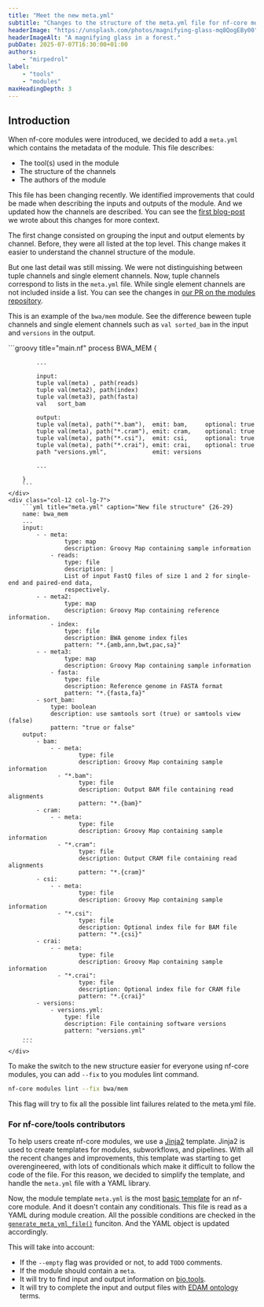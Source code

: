 ```yaml
---
title: "Meet the new meta.yml"
subtitle: "Changes to the structure of the meta.yml file for nf-core modules"
headerImage: "https://unsplash.com/photos/magnifying-glass-mq8QogEBy00"
headerImageAlt: "A magnifying glass in a forest."
pubDate: 2025-07-07T16:30:00+01:00
authors:
    - "mirpedrol"
label:
    - "tools"
    - "modules"
maxHeadingDepth: 3
---
```


## Introduction

When nf-core modules were introduced, we decided to add a `meta.yml` which contains the metadata of the module.
This file describes:

- The tool(s) used in the module
- The structure of the channels
- The authors of the module

This file has been changing recently.
We identified improvements that could be made when describing the inputs and outputs of the module.
And we updated how the channels are described.
You can see the [first blog-post](https://nf-co.re/blog/2025/modules-ontology) we wrote about this changes for more context.

The first change consisted on grouping the input and output elements by channel. Before, they were all listed at the top level.
This change makes it easier to understand the channel structure of the module.

But one last detail was still missing. We were not distinguishing between tuple channels and single element channels.
Now, tuple channels correspond to lists in the `meta.yml` file. While single element channels are not included inside a list.
You can see the changes in [our PR on the modules repository](https://github.com/nf-core/modules/pull/8747).

This is an example of the `bwa/mem` module.
See the difference beween tuple channels and single element channels such as `val sorted_bam` in the input and `versions` in the output.

<div class="row">
    <div class="col-12 col-lg-5">
        ```groovy title="main.nf"
        process BWA_MEM {

            ...

            input:
            tuple val(meta) , path(reads)
            tuple val(meta2), path(index)
            tuple val(meta3), path(fasta)
            val   sort_bam

            output:
            tuple val(meta), path("*.bam"),  emit: bam,     optional: true
            tuple val(meta), path("*.cram"), emit: cram,    optional: true
            tuple val(meta), path("*.csi"),  emit: csi,     optional: true
            tuple val(meta), path("*.crai"), emit: crai,    optional: true
            path "versions.yml",             emit: versions

            ...

        }
        ```
    </div>
    <div class="col-12 col-lg-7">
        ```yml title="meta.yml" caption="New file structure" {26-29}
        name: bwa_mem
        ...
        input:
            - - meta:
                    type: map
                    description: Groovy Map containing sample information
                - reads:
                    type: file
                    description: |
                    List of input FastQ files of size 1 and 2 for single-end and paired-end data,
                    respectively.
            - - meta2:
                    type: map
                    description: Groovy Map containing reference information.
                - index:
                    type: file
                    description: BWA genome index files
                    pattern: "*.{amb,ann,bwt,pac,sa}"
            - - meta3:
                    type: map
                    description: Groovy Map containing sample information
                - fasta:
                    type: file
                    description: Reference genome in FASTA format
                    pattern: "*.{fasta,fa}"
            - sort_bam:
                type: boolean
                description: use samtools sort (true) or samtools view (false)
                pattern: "true or false"
        output:
            - bam:
                - - meta:
                        type: file
                        description: Groovy Map containing sample information
                  - "*.bam":
                        type: file
                        description: Output BAM file containing read alignments
                        pattern: "*.{bam}"
            - cram:
                - - meta:
                        type: file
                        description: Groovy Map containing sample information
                  - "*.cram":
                        type: file
                        description: Output CRAM file containing read alignments
                        pattern: "*.{cram}"
            - csi:
                - - meta:
                        type: file
                        description: Groovy Map containing sample information
                  - "*.csi":
                        type: file
                        description: Optional index file for BAM file
                        pattern: "*.{csi}"
            - crai:
                - - meta:
                        type: file
                        description: Groovy Map containing sample information
                  - "*.crai":
                        type: file
                        description: Optional index file for CRAM file
                        pattern: "*.{crai}"
            - versions:
                - versions.yml:
                    type: file
                    description: File containing software versions
                    pattern: "versions.yml"
        ...
        ```
    </div>

</div>

To make the switch to the new structure easier for everyone using nf-core modules, you can add `--fix` to you modules lint command.

```bash
nf-core modules lint --fix bwa/mem
```

This flag will try to fix all the possible lint failures related to the meta.yml file.

### For nf-core/tools contributors

To help users create nf-core modules, we use a [Jinja2](https://jinja.palletsprojects.com) template.
Jinja2 is used to create templates for modules, subworkflows, and pipelines.
With all the recent changes and improvements, this template was starting to get overengineered, with lots of conditionals which make it difficult to follow the code of the file.
For this reason, we decided to simplify the template, and handle the `meta.yml` file with a YAML library.

Now, the module template `meta.yml` is the most [basic template](https://github.com/nf-core/tools/blob/dev/nf_core/module-template/meta.yml) for an nf-core module. And it doesn't contain any conditionals.
This file is read as a YAML during module creation. All the possible conditions are checked in the [`generate_meta_yml_file()`](https://github.com/nf-core/tools/blob/dev/nf_core/components/create.py#L524) funciton. And the YAML object is updated accordingly.

This will take into account:

- If the `--empty` flag was provided or not, to add `TODO` comments.
- If the module should contain a `meta`.
- It will try to find input and output information on [bio.tools](https://bio.tools/).
- It will try to complete the input and output files with [EDAM ontology](https://edamontology.org/page) terms.
